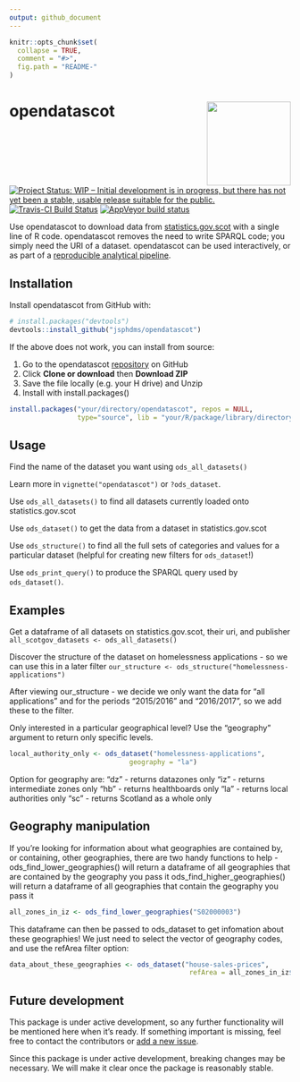```yaml
---
output: github_document
---
```


<!-- README.md is generated from README.Rmd. Please edit that file -->

```r
knitr::opts_chunk$set(
  collapse = TRUE,
  comment = "#>",
  fig.path = "README-"
)
```

# opendatascot <img src = "man/figures/logo.svg" align = "right" height = 150/>

[![Project Status: WIP – Initial development is in progress, but there has not yet been a stable, usable release suitable for the public.](https://www.repostatus.org/badges/latest/wip.svg)](https://www.repostatus.org/#wip) [![Travis-CI Build Status](https://travis-ci.org/jsphdms/opendatascot.svg?branch=master)](https://travis-ci.org/jsphdms/opendatascot) [![AppVeyor build status](https://ci.appveyor.com/api/projects/status/github/jsphdms/opendatascot?branch=master&svg=true)](https://ci.appveyor.com/project/jsphdms/opendatascot)

Use opendatascot to download data from [statistics.gov.scot](http://statistics.gov.scot/home) with a single line of R code. opendatascot removes the need to write SPARQL code; you simply need the URI of a dataset. opendatascot can be used interactively, or as part of a [reproducible analytical pipeline](https://ukgovdatascience.github.io/rap_companion/).

## Installation

Install opendatascot from GitHub with:

``` r
# install.packages("devtools")
devtools::install_github("jsphdms/opendatascot")
```

If the above does not work, you can install from source:

1.  Go to the opendatascot
    [repository](https://github.com/jsphdms/opendatascot) on GitHub
2.  Click **Clone or download** then **Download ZIP**
3.  Save the file locally (e.g. your H drive) and Unzip
4.  Install with install.packages()

<!-- end list -->

``` r
install.packages("your/directory/opendatascot", repos = NULL,
                 type="source", lib = "your/R/package/library/directory")
```

## Usage

Find the name of the dataset you want using `ods_all_datasets()`

Learn more in `vignette("opendatascot")` or `?ods_dataset`.

Use `ods_all_datasets()` to find all datasets currently loaded onto
statistics.gov.scot

Use `ods_dataset()` to get the data from a dataset in
statistics.gov.scot

Use `ods_structure()` to find all the full sets of categories and values
for a particular dataset (helpful for creating new filters for
`ods_dataset`\!)

Use `ods_print_query()` to produce the SPARQL query used by
`ods_dataset()`.

## Examples

Get a dataframe of all datasets on statistics.gov.scot, their uri, and
publisher `all_scotgov_datasets <- ods_all_datasets()`

Discover the structure of the dataset on homelessness applications - so
we can use this in a later filter `our_structure <-
ods_structure("homelessness-applications")`

After viewing our\_structure - we decide we only want the data for “all
applications” and for the periods “2015/2016” and “2016/2017”, so we add
these to the filter.

Only interested in a particular geographical level? Use the "geography" argument to return only specific levels.

``` r
local_authority_only <- ods_dataset("homelessness-applications",
                              geography = "la")
```

Option for geography are:
"dz" - returns datazones only
"iz" - returns intermediate zones only
"hb" - returns healthboards only
"la" - returns local authorities only
"sc" - returns Scotland as a whole only

Geography manipulation
----------------------

If you're looking for information about what geographies are contained by, or containing, other geographies, there are two handy functions to help -
ods_find_lower_geographies() will return a dataframe of all geographies that are contained by the geography you pass it
ods_find_higher_geographies() will return a dataframe of all geographies that contain the geography you pass it

``` r
all_zones_in_iz <- ods_find_lower_geographies("S02000003")
```

This dataframe can then be passed to ods_dataset to get infomation about these geographies! We just need to select the vector of geography codes, and use the refArea filter option:

``` r
data_about_these_geographies <- ods_dataset("house-sales-prices",
                                             refArea = all_zones_in_iz$geography)
```

## Future development


This package is under active development, so any further functionality
will be mentioned here when it’s ready. If something important is
missing, feel free to contact the contributors or [add a new
issue](https://github.com/jsphdms/opendatascot/issues).

Since this package is under active development, breaking changes may be
necessary. We will make it clear once the package is reasonably stable.
